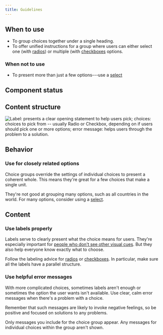 ```yaml
---
title: Guidelines
---
```


<ReactExample exampleId="ChoiceGroup-default" />

## When to use

- To group choices together under a single heading.
- To offer unified instructions for a group
  where users can either select one (with [radios](/components/input/radio/))
  or multiple (with [checkboxes](/components/input/checkbox/) options.

### When not to use

- To present more than just a few options---use a [select](/components/input/select/)

## Component status

<ComponentStatus component="ChoiceGroup" />

## Content structure

![Label: presents a clear opening statement to help users pick; choices: choices to pick from -- usually Radio or Checkbox, depending on if users should pick one or more options; error message: helps users through the problem to a solution.](fileId:4QJZqvBvRrLu6t9mwObCkA;nodeId:0%3A216)

## Behavior

### Use for closely related options

Choice groups override the settings of individual choices to present a coherent whole.
This means they're great for a few choices that make a single unit.

They're not good at grouping many options,
such as all countries in the world.
For many options, consider using a [select](/components/input/select/).

## Content

### Use labels properly

Labels serve to clearly present what the choice means for users.
They're especially important for [people who don't see other visual cues](/foundation/accessibility/).
But they also help everyone know exactly what to choose.

Follow the labeling advice for [radios](/components/input/radio/#use-parallel-labels)
or [checkboxes](/components/input/checkbox/#write-positive-labels).
In particular, make sure all the labels have a parallel structure.

### Use helpful error messages

With more complicated choices,
sometimes labels aren't enough
or sometimes the option the user wants isn't available.
Use clear, calm error messages when there's a problem with a choice.

Remember that such messages are likely to invoke negative feelings,
so be positive and focused on solutions to any problems.

Only messages you include for the choice group appear.
Any messages for individual choices within the group aren't shown.

<ReactExample exampleId="ChoiceGroup-error" />

